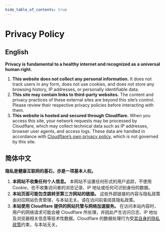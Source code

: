 ```yaml
---
hide_table_of_contents: true
---
```


# Privacy Policy

## English

**Privacy is fundamental to a healthy internet and recognized as a universal human right.**

1. **This website does not collect any personal information.** It does not track users in any form, does not use cookies, and does not store any browsing history, IP addresses, or personally identifiable data.
2. **This site may contain links to third-party websites.** The content and privacy practices of these external sites are beyond this site’s control. Please review their respective privacy policies before interacting with them.
3. **This website is hosted and secured through Cloudflare.** When you access this site, your network requests may be processed by Cloudflare, which may collect technical data such as IP addresses, browser user agents, and access logs. These data are handled in accordance with [Cloudflare’s own privacy policy](https://www.cloudflare.com/privacypolicy/), which is not governed by this site.

## 简体中文

**隐私是健康互联网的基石，亦是一项基本人权。**

1. **本网站不收集任何个人信息。** 本网站不设置任何形式的用户追踪，不使用 Cookie，也不收集访问者的浏览记录、IP 地址或任何可识别身份的数据。
2. **本站页面可能包含跳转至第三方网站的链接。** 这些外部链接的内容与隐私政策由对应网站负责管理，与本站无关。请在访问前查阅其隐私政策。
3. **本站使用 Cloudflare 提供的网站托管与网络加速服务。** 在访问本站内容时，用户的网络请求可能会被 Cloudflare 所处理，并因此产生访问日志、IP 地址及浏览器相关信息等技术性数据。Cloudflare 的数据处理行为受[其自身的隐私政策](https://www.cloudflare.com/privacypolicy/)约束，与本站无关。